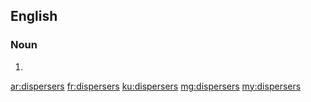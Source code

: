 ==English==

===Noun===
{{head|en|plural}}

# {{plural of|disperser|lang=en|nocat=1}}

[[ar:dispersers]]
[[fr:dispersers]]
[[ku:dispersers]]
[[mg:dispersers]]
[[my:dispersers]]